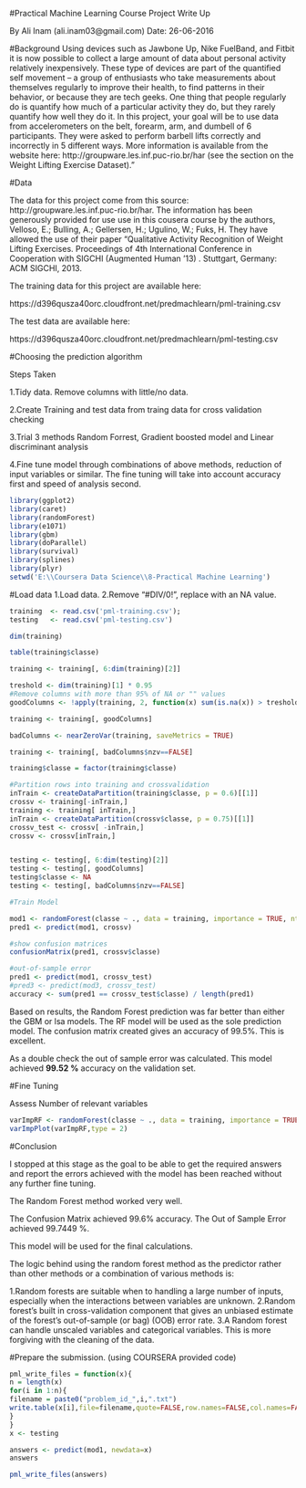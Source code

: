 #Practical Machine Learning Course Project Write Up

By Ali Inam (ali.inam03@gmail.com)
Date: 26-06-2016

#Background
Using devices such as Jawbone Up, Nike FuelBand, and Fitbit it is now possible to collect a large amount of data about personal activity relatively inexpensively. These type of devices are part of the quantified self movement – a group of enthusiasts who take measurements about themselves regularly to improve their health, to find patterns in their behavior, or because they are tech geeks. One thing that people regularly do is quantify how much of a particular activity they do, but they rarely quantify how well they do it. In this project, your goal will be to use data from accelerometers on the belt, forearm, arm, and dumbell of 6 participants. They were asked to perform barbell lifts correctly and incorrectly in 5 different ways. More information is available from the website here: http://groupware.les.inf.puc-rio.br/har (see the section on the Weight Lifting Exercise Dataset)."

#Data

The data for this project come from this source: http://groupware.les.inf.puc-rio.br/har. The information has been generously provided for use use in this cousera course by the authors, Velloso, E.; Bulling, A.; Gellersen, H.; Ugulino, W.; Fuks, H. They have allowed the use of their paper "Qualitative Activity Recognition of Weight Lifting Exercises. Proceedings of 4th International Conference in Cooperation with SIGCHI (Augmented Human '13) . Stuttgart, Germany: ACM SIGCHI, 2013.

The training data for this project are available here:

https://d396qusza40orc.cloudfront.net/predmachlearn/pml-training.csv

The test data are available here:

https://d396qusza40orc.cloudfront.net/predmachlearn/pml-testing.csv


#Choosing the prediction algorithm

Steps Taken

1.Tidy data. Remove columns with little/no data.

2.Create Training and test data from traing data for cross validation checking

3.Trial 3 methods Random Forrest, Gradient boosted model and Linear discriminant analysis

4.Fine tune model through combinations of above methods, reduction of input variables or similar. The fine tuning will take into account accuracy first and speed of analysis second.

```r
library(ggplot2)
library(caret)
library(randomForest)
library(e1071)
library(gbm)
library(doParallel)
library(survival)
library(splines)
library(plyr)
setwd('E:\\Coursera Data Science\\8-Practical Machine Learning')
```

#Load data
1.Load data.
2.Remove "#DIV/0!", replace with an NA value.

```r
training  <- read.csv('pml-training.csv');
testing   <- read.csv('pml-testing.csv')

dim(training)

table(training$classe)
```

```r
training <- training[, 6:dim(training)[2]]

treshold <- dim(training)[1] * 0.95
#Remove columns with more than 95% of NA or "" values
goodColumns <- !apply(training, 2, function(x) sum(is.na(x)) > treshold  || sum(x=="") > treshold)

training <- training[, goodColumns]

badColumns <- nearZeroVar(training, saveMetrics = TRUE)

training <- training[, badColumns$nzv==FALSE]

training$classe = factor(training$classe)

#Partition rows into training and crossvalidation
inTrain <- createDataPartition(training$classe, p = 0.6)[[1]]
crossv <- training[-inTrain,]
training <- training[ inTrain,]
inTrain <- createDataPartition(crossv$classe, p = 0.75)[[1]]
crossv_test <- crossv[ -inTrain,]
crossv <- crossv[inTrain,]


testing <- testing[, 6:dim(testing)[2]]
testing <- testing[, goodColumns]
testing$classe <- NA
testing <- testing[, badColumns$nzv==FALSE]
```


```r
#Train Model

mod1 <- randomForest(classe ~ ., data = training, importance = TRUE, ntrees = 10)
pred1 <- predict(mod1, crossv)
```

```r
#show confusion matrices
confusionMatrix(pred1, crossv$classe)

```

```r
#out-of-sample error
pred1 <- predict(mod1, crossv_test)
#pred3 <- predict(mod3, crossv_test)
accuracy <- sum(pred1 == crossv_test$classe) / length(pred1)
```

Based on results, the Random Forest prediction was far better than either the GBM or lsa models. The RF model will be used as the sole prediction model. The confusion matrix created gives an accuracy of 99.5%. This is excellent.

As a double check the out of sample error was calculated. This model achieved <b>99.52 %</b> accuracy on the validation set.

#Fine Tuning

Assess Number of relevant variables

```r
varImpRF <- randomForest(classe ~ ., data = training, importance = TRUE, ntrees = 10)
varImpPlot(varImpRF,type = 2)
```


#Conclusion

I stopped at this stage as the goal to be able to get the required answers and report the errors achieved with the model has been reached without any further fine tuning.

The Random Forest method worked very well.

The Confusion Matrix achieved 99.6% accuracy. The Out of Sample Error achieved 99.7449 %.

This model will be used for the final calculations.

The logic behind using the random forest method as the predictor rather than other methods or a combination of various methods is:

1.Random forests are suitable when to handling a large number of inputs, especially when the interactions between variables are unknown.
2.Random forest's built in cross-validation component that gives an unbiased estimate of the forest's out-of-sample (or bag) (OOB) error rate.
3.A Random forest can handle unscaled variables and categorical variables. This is more forgiving with the cleaning of the data.


#Prepare the submission. (using COURSERA provided code)

```r
pml_write_files = function(x){
n = length(x)
for(i in 1:n){
filename = paste0("problem_id_",i,".txt")
write.table(x[i],file=filename,quote=FALSE,row.names=FALSE,col.names=FALSE)
}
}
x <- testing

answers <- predict(mod1, newdata=x)
answers

```

```r
pml_write_files(answers)
```
